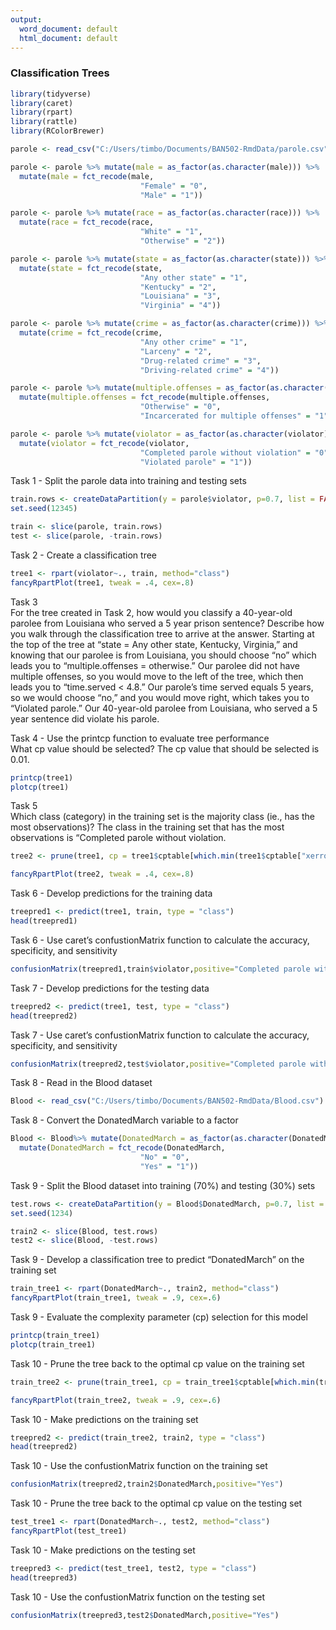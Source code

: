 ---
output:
  word_document: default
  html_document: default
---

### Classification Trees  

```{r echo=FALSE}
library(tidyverse)
library(caret)
library(rpart)
library(rattle)
library(RColorBrewer)
```

```{r}
parole <- read_csv("C:/Users/timbo/Documents/BAN502-RmdData/parole.csv")
```
```{r}
parole <- parole %>% mutate(male = as_factor(as.character(male))) %>%
  mutate(male = fct_recode(male,
                             "Female" = "0",
                             "Male" = "1"))

parole <- parole %>% mutate(race = as_factor(as.character(race))) %>%
  mutate(race = fct_recode(race,
                             "White" = "1",
                             "Otherwise" = "2"))

parole <- parole %>% mutate(state = as_factor(as.character(state))) %>%
  mutate(state = fct_recode(state,
                             "Any other state" = "1",
                             "Kentucky" = "2",
                             "Louisiana" = "3",
                             "Virginia" = "4"))

parole <- parole %>% mutate(crime = as_factor(as.character(crime))) %>%
  mutate(crime = fct_recode(crime,
                             "Any other crime" = "1",
                             "Larceny" = "2",
                             "Drug-related crime" = "3",
                             "Driving-related crime" = "4"))

parole <- parole %>% mutate(multiple.offenses = as_factor(as.character(multiple.offenses))) %>%
  mutate(multiple.offenses = fct_recode(multiple.offenses,
                             "Otherwise" = "0",
                             "Incarcerated for multiple offenses" = "1"))

parole <- parole %>% mutate(violator = as_factor(as.character(violator))) %>%
  mutate(violator = fct_recode(violator,
                             "Completed parole without violation" = "0",
                             "Violated parole" = "1"))
```

Task 1 - Split the parole data into training and testing sets  
```{r}
train.rows <- createDataPartition(y = parole$violator, p=0.7, list = FALSE)
set.seed(12345)

train <- slice(parole, train.rows)
test <- slice(parole, -train.rows)
```

Task 2 - Create a classification tree  
```{r}
tree1 <- rpart(violator~., train, method="class")
fancyRpartPlot(tree1, tweak = .4, cex=.8)
```

Task 3  
For the tree created in Task 2, how would you classify a 40-year-old parolee from Louisiana who served a 5 year prison sentence? Describe how you walk through the classification tree to arrive at the answer.
Starting at the top of the tree at "state = Any other state, Kentucky, Virginia," and knowing that our parolee is from Louisiana, you should choose "no" which leads you to "multiple.offenses = otherwise." Our parolee did not have multiple offenses, so you would move to the left of the tree, which then leads you to "time.served < 4.8." Our parole's time served equals 5 years, so we would choose "no," and you would move right, which takes you to "Violated parole." Our 40-year-old parolee from Louisiana, who served a 5 year sentence did violate his parole.

Task 4 - Use the printcp function to evaluate tree performance  
What cp value should be selected?
The cp value that should be selected is 0.01.
```{r}
printcp(tree1)
plotcp(tree1)
```

Task 5  
Which class (category) in the training set is the majority class (ie., has the most observations)?
The class in the training set that has the most observations is "Completed parole without violation.
```{r}
tree2 <- prune(tree1, cp = tree1$cptable[which.min(tree1$cptable["xerror"]), "CP"])

fancyRpartPlot(tree2, tweak = .4, cex=.8)
```

Task 6 - Develop predictions for the training data  
```{r}
treepred1 <- predict(tree1, train, type = "class")
head(treepred1)
```
Task 6 - Use caret's confustionMatrix function to calculate the accuracy, specificity, and sensitivity  
```{r}
confusionMatrix(treepred1,train$violator,positive="Completed parole without violation")
```
Task 7 - Develop predictions for the testing data  
```{r}
treepred2 <- predict(tree1, test, type = "class")
head(treepred2)
```
Task 7 - Use caret's confustionMatrix function to calculate the accuracy, specificity, and sensitivity  
```{r}
confusionMatrix(treepred2,test$violator,positive="Completed parole without violation")
```
Task 8 - Read in the Blood dataset   
```{r}
Blood <- read_csv("C:/Users/timbo/Documents/BAN502-RmdData/Blood.csv")
```
Task 8 - Convert the DonatedMarch variable to a factor  
```{r}
Blood <- Blood%>% mutate(DonatedMarch = as_factor(as.character(DonatedMarch))) %>%
  mutate(DonatedMarch = fct_recode(DonatedMarch,
                             "No" = "0",
                             "Yes" = "1"))
```

Task 9 - Split the Blood dataset into training (70%) and testing (30%) sets  
```{r}
test.rows <- createDataPartition(y = Blood$DonatedMarch, p=0.7, list = FALSE)
set.seed(1234)

train2 <- slice(Blood, test.rows)
test2 <- slice(Blood, -test.rows)
```


Task 9 - Develop a classification tree to predict "DonatedMarch" on the training set
```{r}
train_tree1 <- rpart(DonatedMarch~., train2, method="class")
fancyRpartPlot(train_tree1, tweak = .9, cex=.6)
```

Task 9 - Evaluate the complexity parameter (cp) selection for this model  
```{r}
printcp(train_tree1)
plotcp(train_tree1)
```

Task 10 - Prune the tree back to the optimal cp value on the training set
```{r}
train_tree2 <- prune(train_tree1, cp = train_tree1$cptable[which.min(train_tree1$cptable["xerror"]), "CP"])

fancyRpartPlot(train_tree2, tweak = .9, cex=.6)
```

Task 10 - Make predictions on the training set
```{r}
treepred2 <- predict(train_tree2, train2, type = "class")
head(treepred2)
```

Task 10 - Use the confustionMatrix function on the training set
```{r}
confusionMatrix(treepred2,train2$DonatedMarch,positive="Yes")
```

Task 10 - Prune the tree back to the optimal cp value on the testing set
```{r}
test_tree1 <- rpart(DonatedMarch~., test2, method="class")
fancyRpartPlot(test_tree1)
```

Task 10 - Make predictions on the testing set
```{r}
treepred3 <- predict(test_tree1, test2, type = "class")
head(treepred3)
```

Task 10 - Use the confustionMatrix function on the testing set
```{r}
confusionMatrix(treepred3,test2$DonatedMarch,positive="Yes")
```

